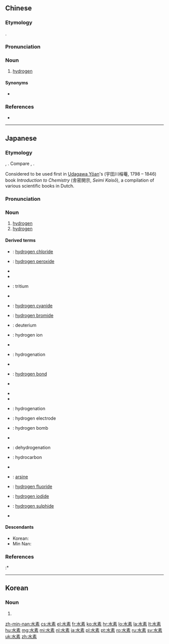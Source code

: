 ==Chinese==
{{zh-forms}}

===Etymology===
{{bor|nan|ja|-}} {{ja-r|水素|すいそ}}.

===Pronunciation===
{{zh-pron
|mn=chúi-sò͘
|cat=n
}}

===Noun===
{{zh-noun}}

# {{lb|zh|Taiwanese Min Nan}} [[hydrogen]]

====Synonyms====
* {{zh-l|氫}}

===References===
*{{R:nan:tdj|14979|v=2|p=327}}

{{zh-cat|Chemical elements}}
----

==Japanese==
{{ja-kanjitab|すい|そ|yomi=o}}
{{elements|H|||{{ja-r|ヘリウム}}|He|lang=ja|sort=すいそ}}
{{wikipedia|lang=ja}}

===Etymology===
{{com|ja|水|素|tr1=sui|t1=[[water]]|tr2=so|t2=[[element]]|sort=すいそ}}, {{cal|ja|nocap=y|etyl lang=nl|etyl term=waterstof|etyl t=[[hydrogen]]; [[waterstuff]]|sort=すいそ}}. Compare {{cog|de|Wasserstoff}}, {{cog|lb|Waasserstoff}}.

Considered to be used first in [[w:Udagawa Yōan|Udagawa Yōan]]'s (宇田川榕菴, 1798 – 1846) book ''Introduction to Chemistry'' (舎密開宗, ''Seimi Kaisō''), a compilation of various scientific books in Dutch.

===Pronunciation===
{{ja-pron|y=ko|すいそ|acc=1|acc_ref=DJR,NHK}}

===Noun===
{{ja-noun|すいそ}}

# [[hydrogen]] {{gloss|chemical element}}
# [[hydrogen]] {{gloss|molecular hydrogen}}

====Derived terms====
{{der-top}}
* {{ja-r|塩化水素|えんか すいそ}}: [[hydrogen chloride]]
* {{ja-r|過酸化水素|かさんか すいそ}}: [[hydrogen peroxide]]
* {{ja-r|軽水素|けいすいそ}}
* {{ja-r|原子水素溶接|げんし すいそ ようせつ}}
* {{ja-r|三重水素|さんじゅう すいそ}}: tritium
* {{ja-r|酸水素炎|さんすいそえん}}
* {{ja-r|シアン化水素|シアンか すいそ}}: [[hydrogen cyanide]]
* {{ja-r|臭化水素|しゅうか すいそ}}: [[hydrogen bromide]]
* {{ja-r|重水素|じゅうすいそ}}: deuterium
* {{ja-r|水素イオン|すいそ イオン}}: hydrogen ion
* {{ja-r|水素エネルギー|すいそ エネルギー}}
* {{ja-r|水素化|すいそか}}: hydrogenation
* {{ja-r|水素吸蔵合金|すいそ きゅうぞう ごうきん}}
* {{ja-r|水素結合|すいそ けつごう}}: [[hydrogen bond]]
* {{ja-r|水素細菌|すいそ さいきん}}
{{der-mid}}
* {{ja-r|水素ステーション|すいそ ステーション}}
* {{ja-r|水素貯蔵合金|すいそ ちょぞう ごうきん}}
* {{ja-r|水素添加|すいそ てんか}}: hydrogenation
* {{ja-r|水素電極|すいそ でんきょく}}: hydrogen electrode
* {{ja-r|水素爆弾|すいそ ばくだん}}: hydrogen bomb
* {{ja-r|水素爆鳴気|すいそ ばくめいき}}
* {{ja-r|脱水素|だっすいそ}}: dehydrogenation
* {{ja-r|炭化水素|たんか すいそ}}: hydrocarbon
* {{ja-r|ニッケル水素電池|ニッケル すいそ でんち}}
* {{ja-r|砒化水素|ひか すいそ}}: [[arsine]]
* {{ja-r|弗化水素|ふっか すいそ}}: [[hydrogen fluoride]]
* {{ja-r|沃化水素|ようか すいそ}}: [[hydrogen iodide]]
* {{ja-r|硫化水素|りゅうか すいそ}}: [[hydrogen sulphide]]
* {{ja-r|燐化水素|りんか すいそ}}
{{der-bottom}}

====Descendants====
* Korean: {{ko-l|수소}}
* Min Nan: {{l|nan|水素|tr=chúi-sò͘}}

===References===
<references/>
:* {{R:Shogakukan}}

----

==Korean==
{{ko-hanjatab}}

===Noun===
{{ko-noun|hangeul=수소}}

# {{hanja form of|수소|hydrogen}}

[[zh-min-nan:水素]]
[[cs:水素]]
[[el:水素]]
[[fr:水素]]
[[ko:水素]]
[[hr:水素]]
[[lo:水素]]
[[la:水素]]
[[lt:水素]]
[[hu:水素]]
[[mg:水素]]
[[mi:水素]]
[[nl:水素]]
[[ja:水素]]
[[pl:水素]]
[[pt:水素]]
[[ro:水素]]
[[ru:水素]]
[[sv:水素]]
[[uk:水素]]
[[zh:水素]]